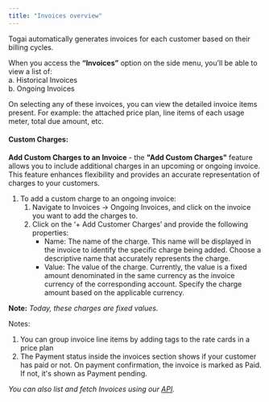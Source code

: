 ```yaml
---
title: "Invoices overview"
---
```


Togai automatically generates invoices for each customer based on their billing cycles.

When you access the **“Invoices”** option on the side menu, you’ll be able to view a list of:  
a. Historical Invoices  
b. Ongoing Invoices

On selecting any of these invoices, you can view the detailed invoice items present. For example: the attached price plan, line items of each usage meter, total due amount, etc.

#### Custom Charges:

**Add Custom Charges to an Invoice** \- the **"Add Custom Charges"** feature allows you to include additional charges in an upcoming or ongoing invoice. This feature enhances flexibility and provides an accurate representation of charges to your customers.

1. To add a custom charge to an ongoing invoice:  
   1. Navigate to Invoices -> Ongoing Invoices, and click on the invoice you want to add the charges to.  
   2. Click on the ‘+ Add Customer Charges’ and provide the following properties:  
         * Name: The name of the charge. This name will be displayed in the invoice to identify the specific charge being added. Choose a descriptive name that accurately represents the charge.  
         * Value: The value of the charge. Currently, the value is a fixed amount denominated in the same currency as the invoice currency of the corresponding account. Specify the charge amount based on the applicable currency.

**Note:** _Today, these charges are fixed values._

Notes:

1. You can group invoice line items by adding tags to the rate cards in a price plan
2. The Payment status inside the invoices section shows if your customer has paid or not. On payment confirmation, the invoice is marked as Paid. If not, it's shown as Payment pending.

_You can also list and fetch Invoices using our [API](/api-reference/invoices/list-invoices)._